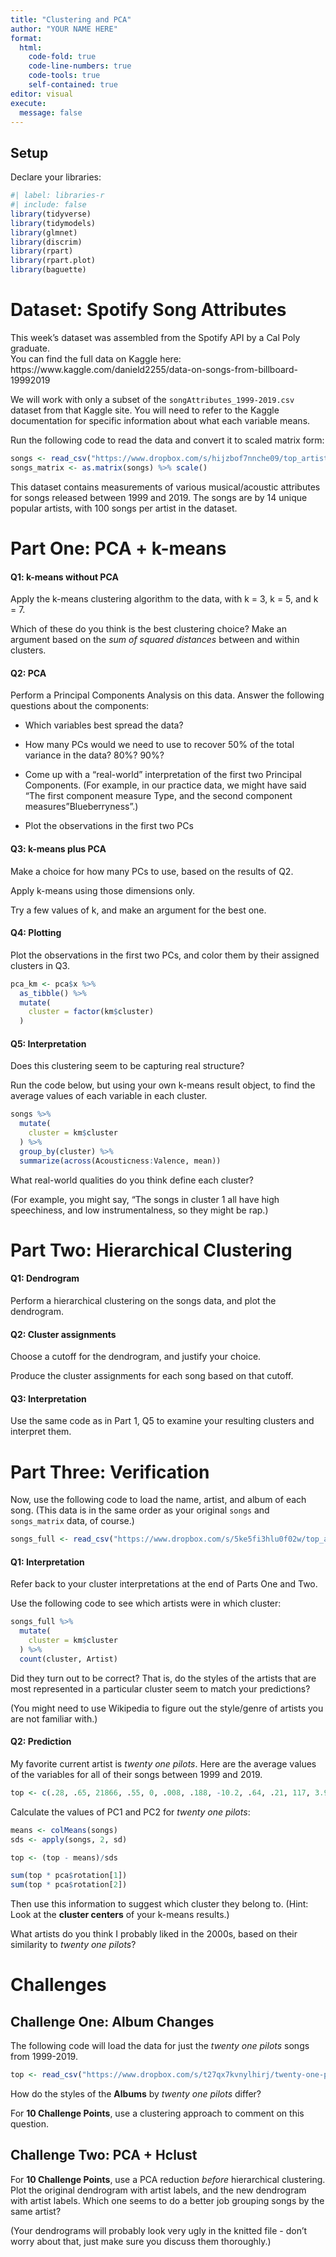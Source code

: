 ```yaml
---
title: "Clustering and PCA"
author: "YOUR NAME HERE"
format: 
  html:
    code-fold: true
    code-line-numbers: true
    code-tools: true
    self-contained: true
editor: visual
execute:
  message: false
---
```


## Setup

Declare your libraries:

```r
#| label: libraries-r
#| include: false
library(tidyverse)
library(tidymodels)
library(glmnet)
library(discrim)
library(rpart)
library(rpart.plot)
library(baguette)
```


# Dataset:  Spotify Song Attributes

This week's dataset was assembled from the Spotify API by a Cal Poly graduate.  
You can find the full data on Kaggle here: https://www.kaggle.com/danield2255/data-on-songs-from-billboard-19992019 

We will work with only a subset of the `songAttributes_1999-2019.csv` dataset from that Kaggle site.  You will need to refer to the Kaggle documentation for specific information about what each variable means.

Run the following code to read the data and convert it to scaled matrix form:

```r
songs <- read_csv("https://www.dropbox.com/s/hijzbof7nnche09/top_artists_spotify-no_labels.csv?dl=1")
songs_matrix <- as.matrix(songs) %>% scale()
```


This dataset contains measurements of various musical/acoustic attributes for songs released between 1999 and 2019.  The songs are by 14 unique popular artists, with 100 songs per artist in the dataset.

# Part One: PCA + k-means

#### Q1: k-means without PCA

Apply the k-means clustering algorithm to the data, with k = 3, k = 5, and k = 7.

Which of these do you think is the best clustering choice?  Make an argument based on the *sum of squared distances* between and within clusters.

#### Q2: PCA

Perform a Principal Components Analysis on this data.  Answer the following questions about the components:

* Which variables best spread the data?  

* How many PCs would we need to use to recover 50% of the total variance in the data?  80%?  90%?

* Come up with a "real-world" interpretation of the first two Principal Components.
(For example, in our practice data, we might have said "The first component measure Type, and the second component measures "Blueberryness".)

* Plot the observations in the first two PCs

#### Q3: k-means plus PCA

Make a choice for how many PCs to use, based on the results of Q2.

Apply k-means using those dimensions only.

Try a few values of k, and make an argument for the best one.

#### Q4: Plotting

Plot the observations in the first two PCs, and color them by their assigned clusters in Q3.

```r
pca_km <- pca$x %>%
  as_tibble() %>%
  mutate(
    cluster = factor(km$cluster)
  )
```

#### Q5:  Interpretation

Does this clustering seem to be capturing real structure?

Run the code below, but using your own k-means result object, to find the average values of each variable in each cluster.

```r
songs %>%
  mutate(
    cluster = km$cluster
  ) %>%
  group_by(cluster) %>%
  summarize(across(Acousticness:Valence, mean))
```


What real-world qualities do you think define each cluster?

(For example, you might say, "The songs in cluster 1 all have high speechiness, and low instrumentalness, so they might be rap.)

# Part Two: Hierarchical Clustering

#### Q1: Dendrogram

Perform a hierarchical clustering on the songs data, and plot the dendrogram.

#### Q2: Cluster assignments

Choose a cutoff for the dendrogram, and justify your choice.

Produce the cluster assignments for each song based on that cutoff.

#### Q3: Interpretation

Use the same code as in Part 1, Q5 to examine your resulting clusters and interpret them.

# Part Three: Verification

Now, use the following code to load the name, artist, and album of each song.  (This data is in the same order as your original `songs` and `songs_matrix` data, of course.)

```r
songs_full <- read_csv("https://www.dropbox.com/s/5ke5fi3hlu0f02w/top_artists_spotify.csv?dl=1")
```


#### Q1: Interpretation

Refer back to your cluster interpretations at the end of Parts One and Two.

Use the following code to see which artists were in which cluster:

```r
songs_full %>%
  mutate(
    cluster = km$cluster
  ) %>%
  count(cluster, Artist)
```


Did they turn out to be correct?  That is, do the styles of the artists that are most represented in a particular cluster seem to match your predictions?

(You might need to use Wikipedia to figure out the style/genre of artists you are not familiar with.)

#### Q2: Prediction

My favorite current artist is *twenty one pilots*. Here are the average values of the variables for all of their songs between 1999 and 2019.

```r
top <- c(.28, .65, 21866, .55, 0, .008, .188, -10.2, .64, .21, 117, 3.9, .47)

```


Calculate the values of PC1 and PC2 for *twenty one pilots*:

```r

means <- colMeans(songs)
sds <- apply(songs, 2, sd)

top <- (top - means)/sds

sum(top * pca$rotation[1])
sum(top * pca$rotation[2])
```


Then use this information to suggest which cluster they belong to.  (Hint: Look at the **cluster centers** of your k-means results.)

What artists do you think I probably liked in the 2000s, based on their similarity to *twenty one pilots*? 

# Challenges

## Challenge One: Album Changes

The following code will load the data for just the *twenty one pilots* songs from 1999-2019.

```r
top <- read_csv("https://www.dropbox.com/s/t27qx7kvnylhirj/twenty-one-pilots.csv?dl=1")
```


How do the styles of the **Albums** by *twenty one pilots* differ?

For **10 Challenge Points**, use a clustering approach to comment on this question.

## Challenge Two: PCA + Hclust

For **10 Challenge Points**, use a PCA reduction *before* hierarchical clustering.  Plot the original dendrogram with artist labels, and the new dendrogram with artist labels.  Which one seems to do a better job grouping songs by the same artist?

(Your dendrograms will probably look very ugly in the knitted file - don't worry about that, just make sure you discuss them thoroughly.)

